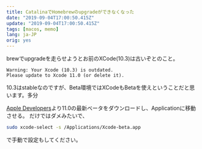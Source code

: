 ```yaml
---
title: CatalinaでHomebrewのupgradeができなくなった
date: "2019-09-04T17:00:50.415Z"
update: "2019-09-04T17:00:50.415Z"
tags: [macos, memo]
lang: ja-JP
orig: yes
---
```


brewでupgradeを走らせようとお前のXCode(10.3)は古いぞとのこと。

```
Warning: Your Xcode (10.3) is outdated.
Please update to Xcode 11.0 (or delete it).
```

10.3はstableなのですが、Beta環境ではXCodeもBetaを使えということだと思います。多分

[Apple Developers](https://developer.apple.com/download/more/)より11.0の最新ベータをダウンロードし、Applicationに移動させる。
だけではダメみたいで、

```sh
sudo xcode-select -s /Applications/Xcode-beta.app
```

で手動で設定もしてください。
